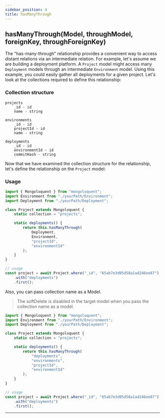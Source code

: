 ```yaml
---
sidebar_position: 4
title: hasManyThrough
---
```



## hasManyThrough(Model, throughModel, foreignKey, throughForeignKey)

The "has-many-through" relationship provides a convenient way to access distant relations via an intermediate relation. For example, let's assume we are building a deployment platform. A `Project` model might access many `Deployment` models through an intermediate `Environment` model. Using this example, you could easily gather all deployments for a given project. Let's look at the collections required to define this relationship:

### Collection structure

```
projects
    _id - id
    name - string

environments
    _id - id
    projectId - id
    name - string

deployments
    _id - id
    environmentId - id
    commitHash - string
```

Now that we have examined the collection structure for the relationship, let's define the relationship on the `Project` model:

### Usage

```js
import { Mongoloquent } from "mongoloquent";
import Environment from "./yourPath/Environment";
import Deployment from "./yourPath/Deployment";

class Project extends Mongoloquent {
	static collection = "projects";

	static deployments() {
		return this.hasManyThrough(
			Deployment,
			Environment,
			"projectId",
			"environmentId"
		);
	}
}

// usage
const project = await Project.where("_id", "65ab7e3d05d58a1ad246ee87")
	.with("deployments")
	.first();
```

Also, you can pass collection name as a Model.

> The softDelete is disabled in the target model when you pass the collection name as a model.

```js
import { Mongoloquent } from "mongoloquent";
import Environment from "./yourPath/Environment";
import Deployment from "./yourPath/Deployment";

class Project extends Mongoloquent {
	static collection = "projects";

	static deployments() {
		return this.hasManyThrough(
			"deployments",
			"environments",
			"projectId",
			"environmentId"
		);
	}
}

// usage
const project = await Project.where("_id", "65ab7e3d05d58a1ad246ee87")
	.with("deployments")
	.first();
```

---

<Sponsor />
